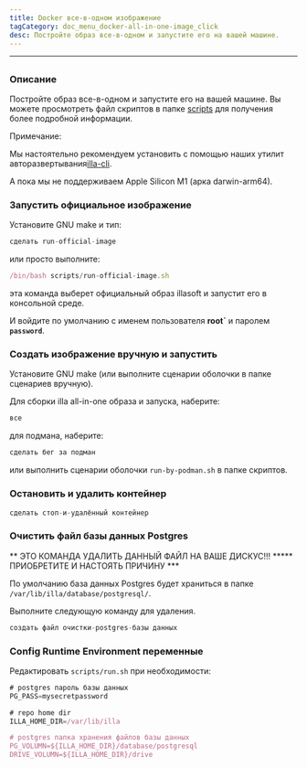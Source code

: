 ```yaml
---
title: Docker все-в-одном изображение
tagCategory: doc_menu_docker-all-in-one-image_click
desc: Постройте образ все-в-одном и запустите его на вашей машине.
---
```


* * *

## <Heading hidden>Docker все-в-одном изображении</Heading>

### Описание

Постройте образ все-в-одном и запустите его на вашей машине. Вы можете просмотреть файл скриптов в папке [scripts](https://github.com/illacloud/deploy-illa-manually/blob/main/docker/scripts) для получения более подробной информации.

Примечание:

Мы настоятельно рекомендуем установить с помощью наших утилит авторазвертывания[illa-cli](https://github.com/illacloud/illa).

А пока мы не поддерживаем Apple Silicon M1 (арка darwin-arm64).

### Запустить официальное изображение

Установите GNU make и тип:

```jsx
сделать run-official-image
```

или просто выполните:

```jsx
/bin/bash scripts/run-official-image.sh
```

эта команда выберет официальный образ illasoft и запустит его в консольной среде.

И войдите по умолчанию с именем пользователя **root\`** и паролем **`password`**.

### Создать изображение вручную и запустить

Установите GNU make (или выполните сценарии оболочки в папке сценариев вручную).

Для сборки illa all-in-one образа и запуска, наберите:

```jsx
все
```

для подмана, наберите:

```jsx
сделать бег за подман
```

или выполнить сценарии оболочки `run-by-podman.sh` в папке скриптов.

### Остановить и удалить контейнер

```jsx
сделать стоп-и-удалённый контейнер
```

### Очистить файл базы данных Postgres

** ЭТО КОМАНДА УДАЛИТЬ ДАННЫЙ ФАЙЛ НА ВАШЕ ДИСКУС!!! \*\*\*** ПРИОБРЕТИТЕ И НАСТОЯТЬ ПРИЧИНУ \*\*\*

По умолчанию база данных Postgres будет храниться в папке `/var/lib/illa/database/postgresql/`.

Выполните следующую команду для удаления.

```jsx
создать файл очистки-postgres-базы данных
```

### Config Runtime Environment переменные

Редактировать `scripts/run.sh` при необходимости:

```jsx
# postgres пароль базы данных
PG_PASS=mysecretpassword

# repo home dir
ILLA_HOME_DIR=/var/lib/illa

# postgres папка хранения файлов базы данных
PG_VOLUMN=${ILLA_HOME_DIR}/database/postgresql
DRIVE_VOLUMN=${ILLA_HOME_DIR}/drive
```
